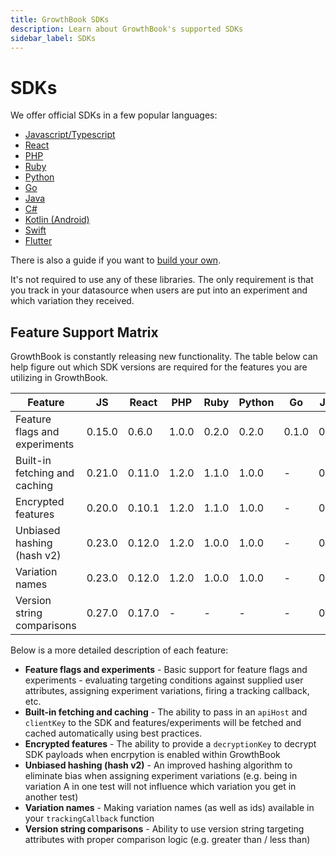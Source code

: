 ```yaml
---
title: GrowthBook SDKs
description: Learn about GrowthBook's supported SDKs
sidebar_label: SDKs
---
```


# SDKs

We offer official SDKs in a few popular languages:

- [Javascript/Typescript](/lib/js)
- [React](/lib/react)
- [PHP](/lib/php)
- [Ruby](/lib/ruby)
- [Python](/lib/python)
- [Go](/lib/go)
- [Java](/lib/java)
- [C#](/lib/csharp)
- [Kotlin (Android)](/lib/kotlin)
- [Swift](/lib/swift)
- [Flutter](/lib/flutter)

There is also a guide if you want to [build your own](/lib/build-your-own).

It's not required to use any of these libraries. The only requirement is that you track in your datasource when users are put into an experiment and which variation they received.

## Feature Support Matrix

GrowthBook is constantly releasing new functionality. The table below can help figure out which SDK versions are required for the features you are utilizing in GrowthBook.

| Feature                       | JS     | React  | PHP   | Ruby  | Python | Go    | Java  | C#    | Kotlin | Swift  | Flutter |
| ----------------------------- | ------ | ------ | ----- | ----- | ------ | ----- | ----- | ----- | ------ | ------ | ------- |
| Feature flags and experiments | 0.15.0 | 0.6.0  | 1.0.0 | 0.2.0 | 0.2.0  | 0.1.0 | 0.1.0 | 0.0.6 | 1.1.0  | 1.0.1  | 1.1.0   |
| Built-in fetching and caching | 0.21.0 | 0.11.0 | 1.2.0 | 1.1.0 | 1.0.0  | -     | 0.4.0 | -     | 1.1.0  | 1.0.1  | -       |
| Encrypted features            | 0.20.0 | 0.10.1 | 1.2.0 | 1.1.0 | 1.0.0  | -     | 0.3.0 | -     | 1.1.26 | 1.0.35 | -       |
| Unbiased hashing (hash v2)    | 0.23.0 | 0.12.0 | 1.2.0 | 1.0.0 | 1.0.0  | -     | 0.6.0 | -     | -      | -      | -       |
| Variation names               | 0.23.0 | 0.12.0 | 1.2.0 | 1.0.0 | 1.0.0  | -     | 0.6.0 | -     | -      | -      | -       |
| Version string comparisons    | 0.27.0 | 0.17.0 | -     | -     | -      | -     | 0.7.0 | -     | 1.1.31 | 1.0.38 | -       |

Below is a more detailed description of each feature:

- **Feature flags and experiments** - Basic support for feature flags and experiments - evaluating targeting conditions against supplied user attributes, assigning experiment variations, firing a tracking callback, etc.
- **Built-in fetching and caching** - The ability to pass in an `apiHost` and `clientKey` to the SDK and features/experiments will be fetched and cached automatically using best practices.
- **Encrypted features** - The ability to provide a `decryptionKey` to decrypt SDK payloads when encrpytion is enabled within GrowthBook
- **Unbiased hashing (hash v2)** - An improved hashing algorithm to eliminate bias when assigning experiment variations (e.g. being in variation A in one test will not influence which variation you get in another test)
- **Variation names** - Making variation names (as well as ids) available in your `trackingCallback` function
- **Version string comparisons** - Ability to use version string targeting attributes with proper comparison logic (e.g. greater than / less than)

